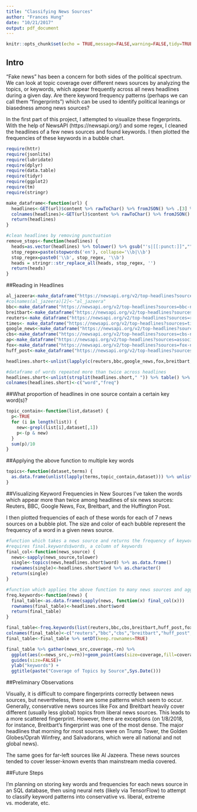 ```yaml
---
title: "Classifying News Sources"
author: "Frances Hung"
date: "10/21/2017"
output: pdf_document
---
```


```r
knitr::opts_chunk$set(echo = TRUE,message=FALSE,warning=FALSE,tidy=TRUE)
```

## Intro

"Fake news" has been a concern for both sides of the political spectrum. We can look at topic coverage over different news sources by analyzing the topics, or keywords, which appear frequently across all news headlines during a given day. Are there keyword frequency patterns (perhaps we can call them "fingerprints") which can be used to identify political leanings or biasedness among news sources? 

In the first part of this project, I attempted to visualize these fingerprints. With the help of NewsAPI (https://newsapi.org/) and some regex, I cleaned the headlines of a few news sources and found keywords. I then plotted the frequencies of these keywords in a bubble chart.


```r
require(httr)
require(jsonlite)
require(lubridate)
require(dplyr)
require(data.table)
require(tidyr)
require(ggplot2)
require(tm)
require(stringr)
```


```r
make_dataframe<-function(url) {
  headlines<-GET(url)$content %>% rawToChar() %>% fromJSON() %>% .[3] %>% as.data.frame() %>% .$articles.title %>% as.data.frame()
  colnames(headlines)<-GET(url)$content %>% rawToChar() %>% fromJSON() %>% .[3] %>% as.data.frame() %>% .$articles.source %>% .$id %>% .[1]
  return(headlines)
}

#clean headlines by removing punctuation
remove_stops<-function(headlines) {
  heads=as.vector(headlines) %>% tolower() %>% gsub("'s|[[:punct:]]","",.) %>% gsub("[[:space:]]", " ",.)
  stop_regex=paste(stopwords('en'), collapse='\\b|\\b')
  stop_regex=paste0('\\b', stop_regex, '\\b')
  heads = stringr::str_replace_all(heads, stop_regex, '')
  return(heads)
}
```

##Reading in Headlines
```r
al_jazeera<-make_dataframe("https://newsapi.org/v2/top-headlines?sources=al-jazeera-english&apiKey=9bfcf9f72ada452aa953c9f93f5c549f")
#colnames(al_jazeera)[2]<-"al_jazeera"
bbc<-make_dataframe("https://newsapi.org/v2/top-headlines?sources=bbc-news&apiKey=9bfcf9f72ada452aa953c9f93f5c549f")
breitbart<-make_dataframe("https://newsapi.org/v2/top-headlines?sources=breitbart-news&apiKey=9bfcf9f72ada452aa953c9f93f5c549f")
reuters<-make_dataframe("https://newsapi.org/v2/top-headlines?sources=reuters&apiKey=9bfcf9f72ada452aa953c9f93f5c549f")
times<- make_dataframe("https://newsapi.org/v2/top-headlines?sources=time&apiKey=9bfcf9f72ada452aa953c9f93f5c549f")
google_news<-make_dataframe("https://newsapi.org/v2/top-headlines?sources=google-news&apiKey=9bfcf9f72ada452aa953c9f93f5c549f")
cbs<-make_dataframe("https://newsapi.org/v2/top-headlines?sources=cbs-news&apiKey=9bfcf9f72ada452aa953c9f93f5c549f")
ap<-make_dataframe("https://newsapi.org/v2/top-headlines?sources=associated-press&apiKey=9bfcf9f72ada452aa953c9f93f5c549f")
fox<-make_dataframe("https://newsapi.org/v2/top-headlines?sources=fox-news&apiKey=9bfcf9f72ada452aa953c9f93f5c549f")
huff_post<-make_dataframe("https://newsapi.org/v2/top-headlines?sources=the-huffington-post&apiKey=9bfcf9f72ada452aa953c9f93f5c549f")
```


```r
headlines.short<-unlist(lapply(c(reuters,bbc,google_news,fox,breitbart,huff_post),remove_stops))

#dataframe of words repeated more than twice across headlines
headlines.short<-unlist(strsplit(headlines.short," ")) %>% table() %>% .[(.)>2] %>% as.data.frame() %>% .[-1,]
colnames(headlines.short)<-c("word","freq")
```

##What proportion of headlines in one source contain a certain key word(s)?
```r
topic_contain<-function(list,dataset) {
  p<-TRUE
  for (i in length(list)) {
    new<-grepl(list[i],dataset[,1])
    p<-(p & new)
  }
  sum(p)/10
}
```


##Applying the above function to multiple key words
```r
topics<-function(dataset,terms) {
  as.data.frame(unlist(lapply(terms,topic_contain,dataset))) %>% unlist()
}
```


##Visualizing Keyword Frequencies in New Sources
I've taken the words which appear more than twice among headlines of six news sources: Reuters, BBC, Google News, Fox, Breitbart, and the Huffington Post. 

I then plotted frequencies of each of these words for each of 7 news sources on a bubble plot. The size and color of each bubble represent the frequency of a word in a given news source.


```r

#function which takes a news source and returns the frequency of keywords appearing in that source's headlines
#requires final.keywords$words, a column of keywords
final_col<-function(news_source) {
  news<-sapply(news_source,tolower)
  single<-topics(news,headlines.short$word) %>% as.data.frame()
  rownames(single)<-headlines.short$word %>% as.character()
  return(single)
}

#function which applies the above function to many news sources and aggregates them as a dataframe
freq.keywords<-function(news) {
  final_table<-as.data.frame(sapply(news, function(x) final_col(x)))
  rownames(final_table)<-headlines.short$word
  return(final_table)
}

final_table<-freq.keywords(list(reuters,bbc,cbs,breitbart,huff_post,fox,times))
colnames(final_table)<-c("reuters","bbc","cbs","breitbart","huff_post","fox","times")
final_table<-final_table %>% setDT(keep.rownames=TRUE)

final_table %>% gather(news_src,coverage,-rn) %>%
  ggplot(aes(x=news_src,y=rn))+geom_point(aes(size=coverage,fill=coverage),shape=21)+
  guides(size=FALSE)+
  ylab("keywords") +
  ggtitle(paste("Coverage of Topics by Source",Sys.Date()))
```

##Preliminary Observations

Visually, it is difficult to compare fingerprints correctly between news sources, but nevertheless, there are some patterns which seem to occur. Generally, conservative news sources like Fox and Breitbart heavily cover different (usually less global) topics from liberal news sources. This leads to a more scattered fingerprint. However, there are exceptions (on 1/8/2018, for instance, Breitbart's fingerprint was one of the most dense. The major headlines that morning for most sources were on Trump Tower, the Golden Globes/Oprah Winfrey, and Salvadorans, which were all national and not global news). 

The same goes for far-left sources like Al Jazeera. These news sources tended to cover lesser-known events than mainstream media covered.

##Future Steps

I'm planning on storing key words and frequencies for each news source in an SQL database, then using neural nets (likely via TensorFlow)  to attempt to classify keyword patterns into conservative vs. liberal, extreme vs. moderate, etc. 